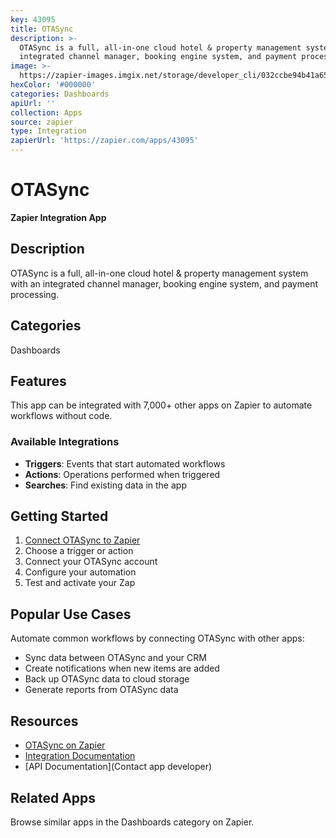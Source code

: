```yaml
---
key: 43095
title: OTASync
description: >-
  OTASync is a full, all-in-one cloud hotel & property management system with an
  integrated channel manager, booking engine system, and payment processing.
image: >-
  https://zapier-images.imgix.net/storage/developer_cli/032ccbe94b41a659d57abd0632978c4b.png?auto=format%2Ccompress&ixlib=python-3.0.0&q=50
hexColor: '#000000'
categories: Dashboards
apiUrl: ''
collection: Apps
source: zapier
type: Integration
zapierUrl: 'https://zapier.com/apps/43095'
---
```

# OTASync

**Zapier Integration App**

## Description

OTASync is a full, all-in-one cloud hotel & property management system with an integrated channel manager, booking engine system, and payment processing.

## Categories

Dashboards

## Features

This app can be integrated with 7,000+ other apps on Zapier to automate workflows without code.

### Available Integrations

- **Triggers**: Events that start automated workflows
- **Actions**: Operations performed when triggered
- **Searches**: Find existing data in the app

## Getting Started

1. [Connect OTASync to Zapier](https://zapier.com/apps/43095)
2. Choose a trigger or action
3. Connect your OTASync account
4. Configure your automation
5. Test and activate your Zap

## Popular Use Cases

Automate common workflows by connecting OTASync with other apps:

- Sync data between OTASync and your CRM
- Create notifications when new items are added
- Back up OTASync data to cloud storage
- Generate reports from OTASync data

## Resources

- [OTASync on Zapier](https://zapier.com/apps/43095)
- [Integration Documentation](https://zapier.com/apps/43095/integrations)
- [API Documentation](Contact app developer)

## Related Apps

Browse similar apps in the Dashboards category on Zapier.
